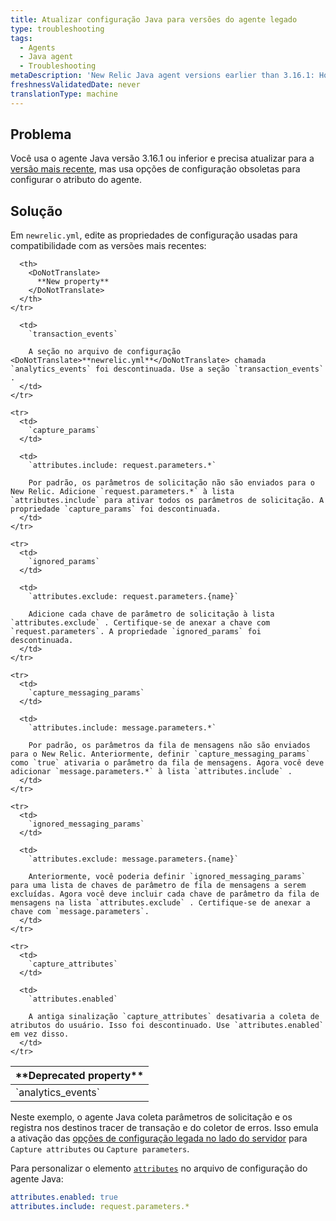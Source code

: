 ```yaml
---
title: Atualizar configuração Java para versões do agente legado
type: troubleshooting
tags:
  - Agents
  - Java agent
  - Troubleshooting
metaDescription: 'New Relic Java agent versions earlier than 3.16.1: How to update your newrelic.yml file to the latest version of agent attribute configuration.'
freshnessValidatedDate: never
translationType: machine
---
```


## Problema

Você usa o agente Java versão 3.16.1 ou inferior e precisa atualizar para a [versão mais recente](/docs/release-notes/agent-release-notes/java-release-notes), mas usa opções de configuração obsoletas para configurar o atributo do agente.

## Solução

Em `newrelic.yml`, edite as propriedades de configuração usadas para compatibilidade com as versões mais recentes:

<table>
  <thead>
    <tr>
      <th width={200}>
        <DoNotTranslate>
          **Deprecated property**
        </DoNotTranslate>
      </th>

      <th>
        <DoNotTranslate>
          **New property**
        </DoNotTranslate>
      </th>
    </tr>
  </thead>

  <tbody>
    <tr>
      <td>
        `analytics_events`
      </td>

      <td>
        `transaction_events`

        A seção no arquivo de configuração <DoNotTranslate>**newrelic.yml**</DoNotTranslate> chamada `analytics_events` foi descontinuada. Use a seção `transaction_events` .
      </td>
    </tr>

    <tr>
      <td>
        `capture_params`
      </td>

      <td>
        `attributes.include: request.parameters.*`

        Por padrão, os parâmetros de solicitação não são enviados para o New Relic. Adicione `request.parameters.*` à lista `attributes.include` para ativar todos os parâmetros de solicitação. A propriedade `capture_params` foi descontinuada.
      </td>
    </tr>

    <tr>
      <td>
        `ignored_params`
      </td>

      <td>
        `attributes.exclude: request.parameters.{name}`

        Adicione cada chave de parâmetro de solicitação à lista `attributes.exclude` . Certifique-se de anexar a chave com `request.parameters`. A propriedade `ignored_params` foi descontinuada.
      </td>
    </tr>

    <tr>
      <td>
        `capture_messaging_params`
      </td>

      <td>
        `attributes.include: message.parameters.*`

        Por padrão, os parâmetros da fila de mensagens não são enviados para o New Relic. Anteriormente, definir `capture_messaging_params` como `true` ativaria o parâmetro da fila de mensagens. Agora você deve adicionar `message.parameters.*` à lista `attributes.include` .
      </td>
    </tr>

    <tr>
      <td>
        `ignored_messaging_params`
      </td>

      <td>
        `attributes.exclude: message.parameters.{name}`

        Anteriormente, você poderia definir `ignored_messaging_params` para uma lista de chaves de parâmetro de fila de mensagens a serem excluídas. Agora você deve incluir cada chave de parâmetro da fila de mensagens na lista `attributes.exclude` . Certifique-se de anexar a chave com `message.parameters`.
      </td>
    </tr>

    <tr>
      <td>
        `capture_attributes`
      </td>

      <td>
        `attributes.enabled`

        A antiga sinalização `capture_attributes` desativaria a coleta de atributos do usuário. Isso foi descontinuado. Use `attributes.enabled` em vez disso.
      </td>
    </tr>
  </tbody>
</table>

Neste exemplo, o agente Java coleta parâmetros de solicitação e os registra nos destinos tracer de transação e do coletor de erros. Isso emula a ativação das [opções de configuração legada no lado do servidor](/docs/agents/manage-apm-agents/configuration/server-side-agent-configuration) para `Capture attributes` ou `Capture parameters`.

Para personalizar o elemento [`attributes`](/docs/agents/java-agent/configuration/java-agent-configuration-config-file#attributes) no arquivo de configuração do agente Java:

```yml
attributes.enabled: true
attributes.include: request.parameters.*
```
